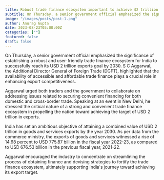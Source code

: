 ```yaml
---
title: Robust trade finance ecosystem important to achieve $2 trillion exports target by 2030- DGFT official 
subtitle: On Thursday, a senior government official emphasized the significance of
image: "/images/posts/post-1.png"
author: Anurag Gupta
date: 2023-08-23T05:00:00Z
categories: [""]
featured: false
draft: false
---
```



On Thursday, a senior government official emphasized the significance of establishing a robust and user-friendly trade finance ecosystem for India to successfully reach its USD 2 trillion exports goal by 2030. S C Aggarwal, the Additional Director General of Foreign Trade (DGFT), highlighted that the availability of accessible and affordable trade finance plays a crucial role in enhancing export competitiveness.

Aggarwal urged both traders and the government to collaborate on addressing issues related to securing convenient financing for both domestic and cross-border trade. Speaking at an event in New Delhi, he stressed the critical nature of a strong and convenient trade finance ecosystem in propelling the nation toward achieving the target of USD 2 trillion in exports.

India has set an ambitious objective of attaining a combined value of USD 2 trillion in goods and services exports by the year 2030. As per data from the commerce ministry, the exports of goods and services witnessed a rise of 14.68 percent to USD 775.87 billion in the fiscal year 2022-23, as compared to USD 676.53 billion in the previous fiscal year, 2021-22.

Aggarwal encouraged the industry to concentrate on streamlining the process of obtaining finance and devising strategies to fortify the trade finance ecosystem, ultimately supporting India's journey toward achieving its export target.